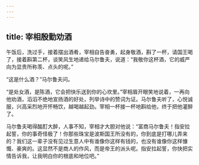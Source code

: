 ```yaml
---
---
---
```

title: 宰相殷勤劝酒
---




午饭后，洗过手，接着摆出酒肴，宰相自告奋勇，起身敬酒，斟了一杯，请国王喝了，接着斟第二杯，谈笑风生地递给马尔鲁夫，说道：“我敬你这杯酒，它的威严向为显贵所称羡、点头的呢。”

“这是什么酒？”马尔鲁夫问。

“是处女酒，是陈酒，它会把快乐送到你的心坎里。”宰相眉开眼笑地说着，一再向他劝酒，滔滔不绝地宣扬酒的好处，列举诗中的赞词为证。马尔鲁夫听了，心悦诚服，兴高采烈地开怀畅饮，越喝越起劲。宰相一杯接一杯地斟给他，终于把他灌醉了。

马尔鲁夫喝得酩酊大醉，人事不知，宰相才大胆对他说：“富商马尔鲁夫！指安拉起誓，你的事奇怪极了！你那些珠宝是波斯国王所没有的，你到底是打哪儿弄来的？我们这一辈子没有见过生意人中有谁像你这样有钱的，也没有谁像你这样慷慨、豪爽的。这显然不是商人的作风，而是帝王的派头呢。指安拉起誓，你快把实情告诉我，让我明白你的根底和地位吧。”
